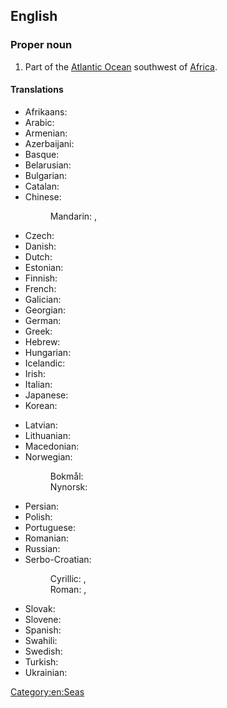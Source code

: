 ==English==
{{wikipedia}}

===Proper noun===
{{en-proper noun|head=[[gulf|Gulf]] [[of]] [[Guinea]]}}

# Part of the [[Atlantic Ocean]] southwest of [[Africa]].

====Translations====
{{trans-top|part of the Atlantic Ocean}}
* Afrikaans: {{t|af|Golf van Guinee}}
* Arabic: {{t|ar|خَلِيج غِينِيَا|m}}
* Armenian: {{t+|hy|Գվինեական ծոց}}
* Azerbaijani: {{t|az|Qvineya körfəzi}}
* Basque: {{t|eu|Gineako golkoa}}
* Belarusian: {{t|be|Гвінейскі заліў|m}}
* Bulgarian: {{t|bg|Гвинейски залив|m}}
* Catalan: {{t|ca|golf de Guinea|m}}
* Chinese:
*: Mandarin: {{t+|cmn|幾內亞灣}}, {{t+|cmn|几内亚湾|tr=Jǐnèiyà Wān}}
* Czech: {{t+|cs|Guinejský záliv|m}}
* Danish: {{t|da|Guineabugten|c}}
* Dutch: {{t|nl|Golf van Guinee|m}}
* Estonian: {{t|et|Guinea laht}}
* Finnish: {{t|fi|Guineanlahti}}
* French: {{t+|fr|golfe de Guinée|m}}
* Galician: {{t|gl|golfo da Guinea|m}}
* Georgian: {{t|ka|გვინეის ყურე}}
* German: {{t|de|Golf von Guinea|m}}
* Greek: {{t|el|Κόλπος της Γουινέας|m}}
* Hebrew: {{t|he|מפרץ גינאה|m|tr=mifrats gineh}}
* Hungarian: {{t+|hu|Guineai-öböl}}
* Icelandic: {{t|is|Gíneuflói}}
* Irish: {{t|ga|Murascaill na Guine|f}}
* Italian: {{t|it|golfo di Guinea|m}}
* Japanese: {{t|ja|ギニア湾|tr=Ginia-wan}}
* Korean: {{t|ko|기니 만}}
{{trans-mid}}
* Latvian: {{t|lv|Gvinejas līcis|m}}
* Lithuanian: {{t|lt|Gvinėjos įlanka|f}}
* Macedonian: {{t|mk|Гвинејски Залив|m}}
* Norwegian:
*: Bokmål: {{t|nb|Guineabukta|m}}
*: Nynorsk: {{t|nn|Guineabukta|m}}
* Persian: {{t|fa|خلیج گینه|tr=xalij-e gine}}
* Polish: {{t+|pl|Zatoka Gwinejska|f}}
* Portuguese: {{t+|pt|Golfo da Guiné|m}}
* Romanian: {{t|ro|Golful Guineei|n}}
* Russian: {{t+|ru|Гвине́йский зали́в|m}}
* Serbo-Croatian: 
*: Cyrillic: {{t|sh|Гвинејски залив|m}}, {{t|sh|Гвинејски заљев|m}}
*: Roman: {{t|sh|Gvinejski zaliv|m}}, {{t|sh|Gvinejski zaljev|m}}
* Slovak: {{t|sk|Guinejský záliv|m}}
* Slovene: {{t|sl|Gvinejski zaliv|m}}
* Spanish: {{t|es|golfo de Guinea|m}}
* Swahili: {{t|sw|Ghuba ya Guinea}}
* Swedish: {{t|sv|Guineabukten|c}}
* Turkish: {{t+|tr|Gine Körfezi}}
* Ukrainian: {{t|uk|Гвіне́йська зато́ка|f}}
{{trans-bottom}}

[[Category:en:Seas]]